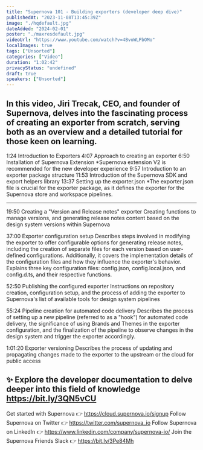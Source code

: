 ```yaml
---
title: "Supernova 101 - Building exporters (developer deep dive)"
publishedAt: "2023-11-08T13:45:39Z"
image: "./hqdefault.jpg"
dateAdded: "2024-02-01"
poster: "./maxresdefault.jpg"
videoUrl: "https://www.youtube.com/watch?v=4BvoWLPbOMo"
localImages: true
tags: ["Unsorted"]
categories: ["Video"]
duration: "1:02:42"
privacyStatus: "undefined"
draft: true
speakers: ["Unsorted"]
---
```

In this video, Jiri Trecak, CEO, and founder of Supernova, delves into the fascinating process of creating an exporter from scratch, serving both as an overview and a detailed tutorial for those keen on learning. 
--------
1:24 Introduction to Exporters
4:07 Approach to creating an exporter
6:50 Installation of Supernova Extension
*Supernova extension V2 is recommended for the new developer experience
9:57 Introduction to an exporter package structure
11:53 Introduction of the Supernova SDK and export helpers library
13:37 Setting up the exporter.json
*The exporter.json file is crucial for the exporter package, as it defines the exporter for the Supernova store and workspace pipelines.

--------
19:50 Creating a "Version and Release notes" exporter
Creating functions to manage versions, and generating release notes content based on the design system versions within Supernova

37:00 Exporter configuration setup
Describes steps involved in modifying the exporter to offer configurable options for generating release notes, including the creation of separate files for each version based on user-defined configurations. Additionally, it covers the implementation details of the configuration files and how they influence the exporter's behavior. Explains three key configuration files: config.json, config.local.json, and config.d.ts, and their respective functions. 

52:50 Publishing the configured exporter
Instructions on repository creation, configuration setup, and the process of adding the exporter to Supernova's list of available tools for design system pipelines

55:24 Pipeline creation for automated code delivery
Describes the process of setting up a new pipeline (referred to as a "hook") for automated code delivery, the significance of using Brands and Themes in the exporter configuration, and the finalization of the pipeline to observe changes in the design system and trigger the exporter accordingly.

1:01:20 Exporter versioning
Describes the process of updating and propagating changes made to the exporter to the upstream or the cloud for public access

✨ Explore the developer documentation to delve deeper into this field of knowledge https://bit.ly/3QN5vCU
----------
Get started with Supernova 👉 https://cloud.supernova.io/signup
Follow Supernova on Twitter 👉  https://twitter.com/supernova_io
Follow Supernova on LinkedIn 👉 https://www.linkedin.com/company/supernova-io/
Join the Supernova Friends Slack 👉 https://bit.ly/3Pe84Mh
